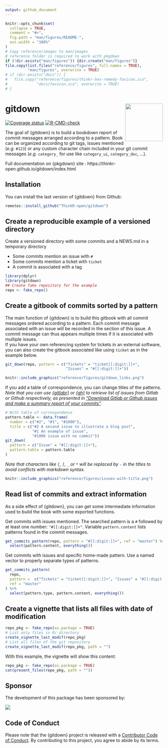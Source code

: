 ```yaml
---
output: github_document
---
```


<!-- README.md is generated from README.Rmd. Please edit that file -->

```r
knitr::opts_chunk$set(
  collapse = TRUE,
  comment = "#>",
  fig.path = "man/figures/README-",
  out.width = "100%"
)
# Copy reference/images to man/images
# reference folder is required to work with pkgdown
if (!dir.exists("man/figures")) {dir.create("man/figures")}
file.copy(list.files("reference/figures", full.names = TRUE),
          "man/figures", overwrite = TRUE)
# if (dir.exists("docs")) {
#   file.copy("reference/figures/thinkr-hex-remedy-favicon.ico",
#             "docs/favicon.ico", overwrite = TRUE)
# }
```
# gitdown <img src="man/figures/logo.png" align="right" alt="" width="120" />

<!-- badges: start -->
[![Coverage status](https://codecov.io/gh/ThinkR-open/gitdown/branch/master/graph/badge.svg)](https://codecov.io/github/ThinkR-open/gitdown?branch=master)
[![R-CMD-check](https://github.com/ThinkR-open/gitdown/workflows/R-CMD-check/badge.svg)](https://github.com/ThinkR-open/gitdown/actions)
<!-- badges: end -->

The goal of {gitdown} is to build a bookdown report of commit messages arranged according to a pattern. Book can be organized according to git tags, issues mentioned (*e.g.* `#123`) or any custom character chain included in your git commit messages (*e.g.* `category_` for use like `category_ui`, `category_doc`, ...).

Full documentation on {pkgdown} site : https://thinkr-open.github.io/gitdown/index.html  

## Installation

You can install the last version of {gitdown} from Github:

``` r
remotes::install_github("ThinkR-open/gitdown")
```

## Create a reproducible example of a versioned directory

Create a versioned directory with some commits and a NEWS.md in a temporary directory

- Some commits mention an issue with `#`
- Some commits mention a ticket with `ticket`
- A commit is associated with a tag

```r
library(dplyr)
library(gitdown)
## Create fake repository for the example
repo <- fake_repo()
```

## Create a gitbook of commits sorted by a pattern

The main function of {gitdown} is to build this gitbook with all commit messages ordered according to a pattern. Each commit message associated with an issue will be recorded in the section of this issue. A commit message can thus appears multiple times if it is associated with multiple issues.  
If you have your own referencing system for tickets in an external software, you can also create the gitbook associated like using `ticket` as in the example below.

```r
git_down(repo, pattern = c("Tickets" = "ticket[[:digit:]]+",
                           "Issues" = "#[[:digit:]]+"))
```

```r
knitr::include_graphics("reference/figures/gitdown_links.png")
```

If you add a table of correspondence, you can change titles of the patterns.  
_Note that you can use [{gitlabr}](https://statnmap.github.io/gitlabr/) or [{gh}](https://gh.r-lib.org) to retrieve list of issues from Gitlab or Github respectively, as presented in ["Download Gitlab or Github issues and make a summary report of your commits"](https://rtask.thinkr.fr/download-gitlab-or-github-issues-and-make-a-summary-report-of-your-commits/)._  

```r
# With table of correspondence
pattern.table <- data.frame(
  number = c("#2", "#1", "#1000"),
  title = c("#2 A second issue to illustrate a blog post",
            "#1 An example of issue",
            "#1000 issue with no commit"))
git_down(
  pattern = c("Issue" = "#[[:digit:]]+"),
  pattern.table = pattern.table
)
```
_Note that characters like `[`, `]`, `_` or `*` will be replaced by `-` in the titles to avoid conflicts with markdown syntax._


```r
knitr::include_graphics("reference/figures/issues-with-title.png")
```

## Read list of commits and extract information

As a side effect of {gitdown}, you can get some intermediate information used to build the book with some exported functions.

Get commits with issues mentioned. The searched pattern is a `#` followed by at least one number: `"#[[:digit:]]+"`. Variable `pattern.content` lists patterns found in the commit messages. 

```r
get_commits_pattern(repo, pattern = "#[[:digit:]]+", ref = "master") %>% 
  select(pattern.content, everything())
```

Get commits with issues and specific home-made pattern. Use a named vector to properly separate types of patterns.

```r
get_commits_pattern(
  repo, 
  pattern =  c("Tickets" = "ticket[[:digit:]]+", "Issues" = "#[[:digit:]]+"),
  ref = "master"
) %>% 
  select(pattern.type, pattern.content, everything())
```


## Create a vignette that lists all files with date of modification

```r
repo_pkg <- fake_repo(as.package = TRUE)
# List only files in R/ directory
create_vignette_last_modif(repo_pkg)
# List all files of the git repository
create_vignette_last_modif(repo_pkg, path = "")
```

With this example, the vignette will show this content:  

```r
repo_pkg <- fake_repo(as.package = TRUE)
cat(present_files(repo_pkg, path = ""))
```

## Sponsor

The development of this package has been sponsored by: 

<a href = "https://www.servier.fr/"><img src = "man/figures/servier.png"></img></a>
  
## Code of Conduct
  
Please note that the {gitdown} project is released with a
[Contributor Code of Conduct](https://contributor-covenant.org/version/2/0/CODE_OF_CONDUCT.html).
By contributing to this project, you agree to abide by its terms.

